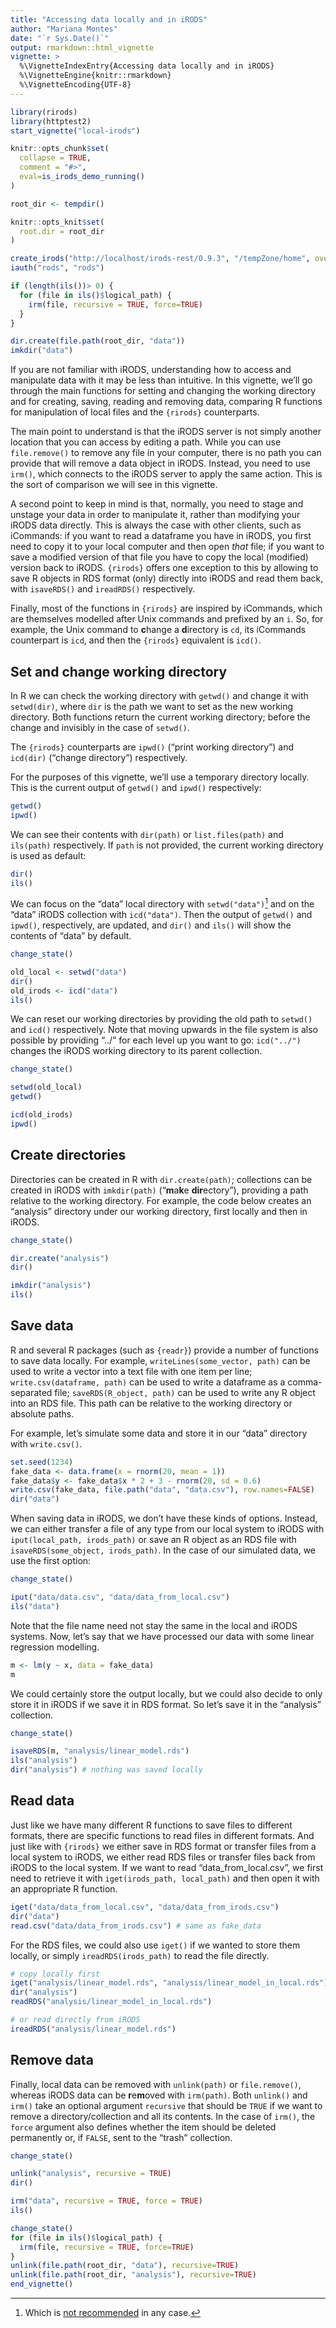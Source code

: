 ```yaml
---
title: "Accessing data locally and in iRODS"
author: "Mariana Montes"
date: "`r Sys.Date()`"
output: rmarkdown::html_vignette
vignette: >
  %\VignetteIndexEntry{Accessing data locally and in iRODS}
  %\VignetteEngine{knitr::rmarkdown}
  %\VignetteEncoding{UTF-8}
---
```


```r
library(rirods)
library(httptest2)
start_vignette("local-irods")

knitr::opts_chunk$set(
  collapse = TRUE,
  comment = "#>",
  eval=is_irods_demo_running()
)

root_dir <- tempdir()

knitr::opts_knit$set(
  root.dir = root_dir
)
```

```r
create_irods("http://localhost/irods-rest/0.9.3", "/tempZone/home", overwrite=TRUE)
iauth("rods", "rods")

if (length(ils())> 0) {
  for (file in ils()$logical_path) {
    irm(file, recursive = TRUE, force=TRUE)
  }
}

dir.create(file.path(root_dir, "data"))
imkdir("data")

```

If you are not familiar with iRODS, understanding how to access and manipulate data with it may be less than intuitive. In this vignette, we'll go through the main functions for setting and changing the working directory and for creating, saving, reading and removing data, comparing R functions for manipulation of local files and the `{rirods}` counterparts.

The main point to understand is that the iRODS server is not simply another location that you can access by editing a path. While you can use `file.remove()` to remove any file in your computer, there is no path you can provide that will remove a data object in iRODS. Instead, you need to use `irm()`, which connects to the iRODS server to apply the same action. This is the sort of comparison we will see in this vignette.

A second point to keep in mind is that, normally, you need to stage and unstage your data in order to manipulate it, rather than modifying your iRODS data directly. This is always the case with other clients, such as iCommands: if you want to read a dataframe you have in iRODS, you first need to copy it to your local computer and then open _that_ file; if you want to save a modified version of that file you have to copy the local (modified) version back to iRODS. `{rirods}` offers one exception to this by allowing to save R objects in RDS format (only) directly into iRODS and read them back, with `isaveRDS()` and `ireadRDS()` respectively.

Finally, most of the functions in `{rirods}` are inspired by iCommands, which are themselves modelled after Unix commands and prefixed by an `i`. So, for example, the Unix command to **c**hange a **d**irectory is `cd`, its iCommands counterpart is `icd`, and then the `{rirods}` equivalent is `icd()`.

## Set and change working directory

In R we can check the working directory with `getwd()` and change it with `setwd(dir)`, where `dir` is the path we want to set as the new working directory. Both functions return the current working directory; before the change and invisibly in the case of `setwd()`.

The `{rirods}` counterparts are `ipwd()` ("print working directory") and `icd(dir)` ("change directory") respectively.

For the purposes of this vignette, we'll use a temporary directory locally. This is the current output of `getwd()` and `ipwd()` respectively:

```r
getwd()
ipwd()
```

We can see their contents with `dir(path)` or `list.files(path)` and `ils(path)` respectively. If `path` is not provided, the current working directory is used as default:

```r
dir()
ils()
```

We can focus on the "data" local directory with `setwd("data")`^[Which is [not recommended](https://github.com/jennybc/here_here) in any case.] and on the "data" iRODS collection with `icd("data")`. Then the output of `getwd()` and `ipwd()`, respectively, are updated, and `dir()` and `ils()` will show the contents of "data" by default.

```r
change_state()
```

```r
old_local <- setwd("data")
dir()
old_irods <- icd("data")
ils()
```

We can reset our working directories by providing the old path to `setwd()` and `icd()` respectively. Note that moving upwards in the file system is also possible by providing "../" for each level up you want to go: `icd("../")` changes the iRODS working directory to its parent collection.

```r
change_state()
```

```r
setwd(old_local)
getwd()

icd(old_irods)
ipwd()
```


## Create directories

Directories can be created in R with `dir.create(path)`; collections can be created in iRODS with `imkdir(path)` ("**m**a**k**e **dir**ectory"), providing a path relative to the working directory. For example, the code below creates an "analysis" directory under our working directory, first locally and then in iRODS.

```r
change_state()
```

```r
dir.create("analysis")
dir()

imkdir("analysis")
ils()
```

## Save data

R and several R packages (such as `{readr}`) provide a number of functions to save data locally. For example, `writeLines(some_vector, path)` can be used to write a vector into a text file with one item per line; `write.csv(dataframe, path)` can be used to write a dataframe as a comma-separated file; `saveRDS(R_object, path)` can be used to write any R object into an RDS file. This path can be relative to the working directory or absolute paths.

For example, let's simulate some data and store it in our "data" directory with `write.csv()`.

```r
set.seed(1234)
fake_data <- data.frame(x = rnorm(20, mean = 1))
fake_data$y <- fake_data$x * 2 + 3 - rnorm(20, sd = 0.6)
write.csv(fake_data, file.path("data", "data.csv"), row.names=FALSE)
dir("data")
```


When saving data in iRODS, we don't have these kinds of options. Instead, we can either transfer a file of any type from our local system to iRODS with `iput(local_path, irods_path)` or save an R object as an RDS file with `isaveRDS(some_object, irods_path)`. In the case of our simulated data, we use the first option:

```r
change_state()
```

```r
iput("data/data.csv", "data/data_from_local.csv")
ils("data")
```

Note that the file name need not stay the same in the local and iRODS systems.
Now, let's say that we have processed our data with some linear regression modelling.

```r
m <- lm(y ~ x, data = fake_data)
m
```

We could certainly store the output locally, but we could also decide to only store it in iRODS if we save it in RDS format. So let's save it in the "analysis" collection.

```r
change_state()
```

```r
isaveRDS(m, "analysis/linear_model.rds")
ils("analysis")
dir("analysis") # nothing was saved locally
```

## Read data

Just like we have many different R functions to save files to different formats, there are specific functions to read files in different formats. And just like with `{rirods}` we either save in RDS format or transfer files from a local system to iRODS, we either read RDS files or transfer files back from iRODS to the local system. If we want to read "data_from_local.csv", we first need to retrieve it with `iget(irods_path, local_path)` and then open it with an appropriate R function.

```r
iget("data/data_from_local.csv", "data/data_from_irods.csv")
dir("data")
read.csv("data/data_from_irods.csv") # same as fake_data
```

For the RDS files, we could also use `iget()` if we wanted to store them locally, or simply `ireadRDS(irods_path)` to read the file directly.

```r
# copy locally first
iget("analysis/linear_model.rds", "analysis/linear_model_in_local.rds")
dir("analysis")
readRDS("analysis/linear_model_in_local.rds")

# or read directly from iRODS
ireadRDS("analysis/linear_model.rds")
```

## Remove data

Finally, local data can be removed with `unlink(path)` or `file.remove()`, whereas iRODS data can be **r**e**m**oved with `irm(path)`. Both `unlink()` and `irm()` take an optional argument `recursive` that should be `TRUE` if we want to remove a directory/collection and all its contents. In the case of `irm()`, the `force` argument also defines whether the item should be deleted permanently or, if `FALSE`, sent to the "trash" collection.

```r
change_state()
```

```r
unlink("analysis", recursive = TRUE)
dir()

irm("data", recursive = TRUE, force = TRUE)
ils()
```


```r
change_state()
for (file in ils()$logical_path) {
  irm(file, recursive = TRUE, force=TRUE)
}
unlink(file.path(root_dir, "data"), recursive=TRUE)
unlink(file.path(root_dir, "analysis"), recursive=TRUE)
end_vignette()
```

